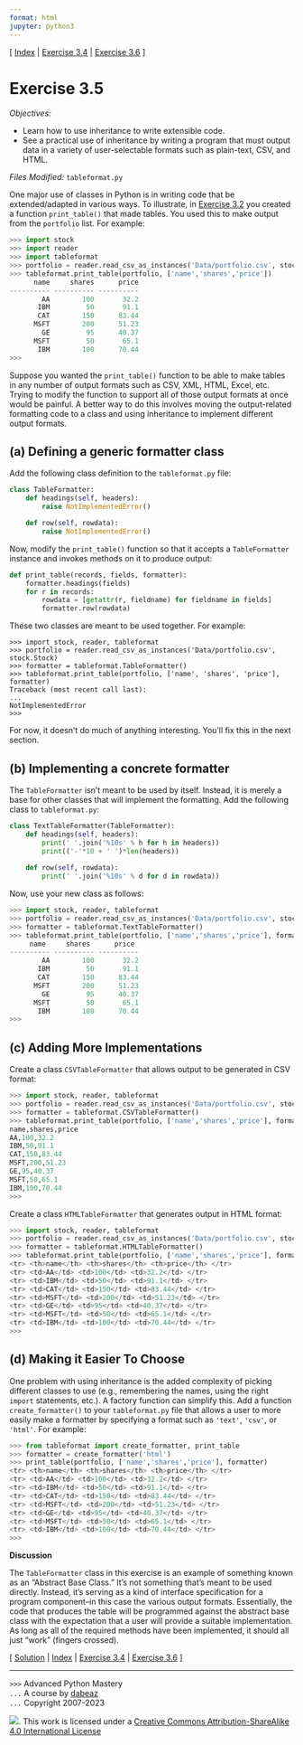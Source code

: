 ```yaml
---
format: html
jupyter: python3
---
```

\[ [Index](index.md) | [Exercise 3.4](ex3_4.md) | [Exercise 3.6](ex3_6.md) \]

# Exercise 3.5

*Objectives:*

- Learn how to use inheritance to write extensible code.
- See a practical use of inheritance by writing a program that must
output data in a variety of user-selectable formats such as plain-text,
CSV, and HTML.

*Files Modified:* `tableformat.py`

One major use of classes in Python is in writing code that be
extended/adapted in various ways.  To illustrate, in
[Exercise 3.2](ex3_2.md) you created a function `print_table()`
that made tables.  You used this to make output from the `portfolio`
list. For example:

```python
>>> import stock
>>> import reader
>>> import tableformat
>>> portfolio = reader.read_csv_as_instances('Data/portfolio.csv', stock.Stock)
>>> tableformat.print_table(portfolio, ['name','shares','price'])
      name     shares      price
---------- ---------- ---------- 
        AA        100       32.2
       IBM         50       91.1
       CAT        150      83.44
      MSFT        200      51.23
        GE         95      40.37
      MSFT         50       65.1
       IBM        100      70.44
>>> 
```

Suppose you wanted the `print_table()` function to be able to
make tables in any number of output formats such as CSV, XML, HTML,
Excel, etc.  Trying to modify the function to support all of those
output formats at once would be painful.  A better way to do this
involves moving the output-related formatting code to a class and using
inheritance to implement different output formats.

## (a) Defining a generic formatter class

Add the following class definition to the `tableformat.py` file:

```python
class TableFormatter:
    def headings(self, headers):
        raise NotImplementedError()

    def row(self, rowdata):
        raise NotImplementedError()
```

Now, modify the `print_table()` function so that it accepts a `TableFormatter` instance
and invokes methods on it to produce output:

```python
def print_table(records, fields, formatter):
    formatter.headings(fields)
    for r in records:
        rowdata = [getattr(r, fieldname) for fieldname in fields]
        formatter.row(rowdata)
```

These two classes are meant to be used together.  For example:

```
>>> import stock, reader, tableformat
>>> portfolio = reader.read_csv_as_instances('Data/portfolio.csv', stock.Stock)
>>> formatter = tableformat.TableFormatter()
>>> tableformat.print_table(portfolio, ['name', 'shares', 'price'], formatter)
Traceback (most recent call last):
...
NotImplementedError
>>>
```

For now, it doesn't do much of anything interesting.  You'll fix this in the next section.

## (b) Implementing a concrete formatter

The `TableFormatter` isn't meant to be used by itself. Instead, it is merely a base 
for other classes that will implement the formatting.  Add the following class to
`tableformat.py`:

```python
class TextTableFormatter(TableFormatter):
    def headings(self, headers):
        print(' '.join('%10s' % h for h in headers))
        print(('-'*10 + ' ')*len(headers))
    
    def row(self, rowdata):
        print(' '.join('%10s' % d for d in rowdata))
```

Now, use your new class as follows:

```python
>>> import stock, reader, tableformat
>>> portfolio = reader.read_csv_as_instances('Data/portfolio.csv', stock.Stock)
>>> formatter = tableformat.TextTableFormatter()
>>> tableformat.print_table(portfolio, ['name','shares','price'], formatter)
     name     shares      price
---------- ---------- ---------- 
        AA        100       32.2
       IBM         50       91.1
       CAT        150      83.44
      MSFT        200      51.23
        GE         95      40.37
      MSFT         50       65.1
       IBM        100      70.44
>>> 
```

## (c) Adding More Implementations

Create a class `CSVTableFormatter` that allows output to be generated in CSV format:

```python
>>> import stock, reader, tableformat
>>> portfolio = reader.read_csv_as_instances('Data/portfolio.csv', stock.Stock)
>>> formatter = tableformat.CSVTableFormatter()
>>> tableformat.print_table(portfolio, ['name','shares','price'], formatter)
name,shares,price
AA,100,32.2
IBM,50,91.1
CAT,150,83.44
MSFT,200,51.23
GE,95,40.37
MSFT,50,65.1
IBM,100,70.44
>>>
```

Create a class `HTMLTableFormatter` that generates output in HTML format:

```python
>>> import stock, reader, tableformat
>>> portfolio = reader.read_csv_as_instances('Data/portfolio.csv', stock.Stock)
>>> formatter = tableformat.HTMLTableFormatter()
>>> tableformat.print_table(portfolio, ['name','shares','price'], formatter)
<tr> <th>name</th> <th>shares</th> <th>price</th> </tr>
<tr> <td>AA</td> <td>100</td> <td>32.2</td> </tr>
<tr> <td>IBM</td> <td>50</td> <td>91.1</td> </tr>
<tr> <td>CAT</td> <td>150</td> <td>83.44</td> </tr>
<tr> <td>MSFT</td> <td>200</td> <td>51.23</td> </tr>
<tr> <td>GE</td> <td>95</td> <td>40.37</td> </tr>
<tr> <td>MSFT</td> <td>50</td> <td>65.1</td> </tr>
<tr> <td>IBM</td> <td>100</td> <td>70.44</td> </tr>
>>>
```

## (d) Making it Easier To Choose

One problem with using inheritance is the added complexity of picking
different classes to use (e.g., remembering the names, using the right
`import` statements, etc.).   A factory function can simplify this.  Add
a function `create_formatter()` to your `tableformat.py` file that 
allows a user to more easily make a formatter by specifying a format such as `'text'`, `'csv'`, or `'html'`.   For example:

```python
>>> from tableformat import create_formatter, print_table
>>> formatter = create_formatter('html')
>>> print_table(portfolio, ['name','shares','price'], formatter)
<tr> <th>name</th> <th>shares</th> <th>price</th> </tr>
<tr> <td>AA</td> <td>100</td> <td>32.2</td> </tr>
<tr> <td>IBM</td> <td>50</td> <td>91.1</td> </tr>
<tr> <td>CAT</td> <td>150</td> <td>83.44</td> </tr>
<tr> <td>MSFT</td> <td>200</td> <td>51.23</td> </tr>
<tr> <td>GE</td> <td>95</td> <td>40.37</td> </tr>
<tr> <td>MSFT</td> <td>50</td> <td>65.1</td> </tr>
<tr> <td>IBM</td> <td>100</td> <td>70.44</td> </tr>
>>>
```

**Discussion**

The `TableFormatter` class in this exercise is an example of something known
as an "Abstract Base Class."   It's not something that's meant to be used directly.
Instead, it's serving as a kind of interface specification for a program component--in
this case the various output formats.   Essentially, the code that produces the table
will be programmed against the abstract base class with the expectation that a user
will provide a suitable implementation.  As long as all of the required methods
have been implemented, it should all just "work" (fingers crossed).

\[ [Solution](soln3_5.md) | [Index](index.md) | [Exercise 3.4](ex3_4.md) | [Exercise 3.6](ex3_6.md) \]

----
`>>>` Advanced Python Mastery  
`...` A course by [dabeaz](https://www.dabeaz.com)  
`...` Copyright 2007-2023  

![](https://i.creativecommons.org/l/by-sa/4.0/88x31.png). This work is licensed under a [Creative Commons Attribution-ShareAlike 4.0 International License](http://creativecommons.org/licenses/by-sa/4.0/)
